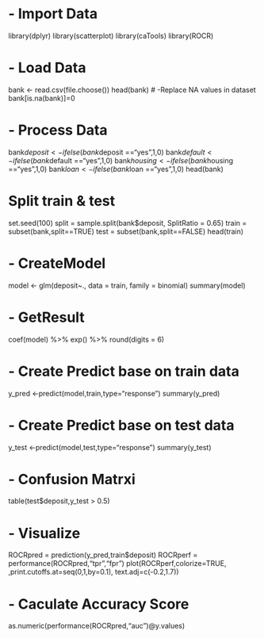 # - Import Data
library(dplyr)
library(scatterplot)
library(caTools)
library(ROCR)


# - Load Data
bank <- read.csv(file.choose())
head(bank)
# -Replace NA values in dataset
bank[is.na(bank)]=0

# - Process Data
bank$deposit <-ifelse(bank$deposit =="yes",1,0)
bank$default <-ifelse(bank$default =="yes",1,0)
bank$housing <-ifelse(bank$housing =="yes",1,0)
bank$loan <-ifelse(bank$loan =="yes",1,0)
head(bank)

# Split train & test
set.seed(100)
split = sample.split(bank$deposit, SplitRatio = 0.65)
train = subset(bank,split==TRUE)
test = subset(bank,split==FALSE)
head(train)

# - CreateModel
model <- glm(deposit~., data = train,  family = binomial)
summary(model)

# - GetResult
coef(model) %>% 
  exp() %>% 
  round(digits = 6)

# - Create Predict base on train data
y_pred <-predict(model,train,type="response")
summary(y_pred)

# - Create Predict base on test data
y_test <-predict(model,test,type="response")
summary(y_test)

# - Confusion Matrxi
table(test$deposit,y_test > 0.5)

# - Visualize
ROCRpred = prediction(y_pred,train$deposit)
ROCRperf = performance(ROCRpred,"tpr","fpr")
plot(ROCRperf,colorize=TRUE, ,print.cutoffs.at=seq(0,1,by=0.1), text.adj=c(-0.2,1.7))

# - Caculate Accuracy Score
as.numeric(performance(ROCRpred,"auc")@y.values)
